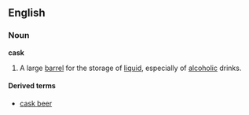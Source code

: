 ==English==

===Noun===
'''cask'''
# A large [[barrel]] for the storage of [[liquid]], especially of [[alcoholic]] drinks.

====Derived terms====
*[[cask beer]]